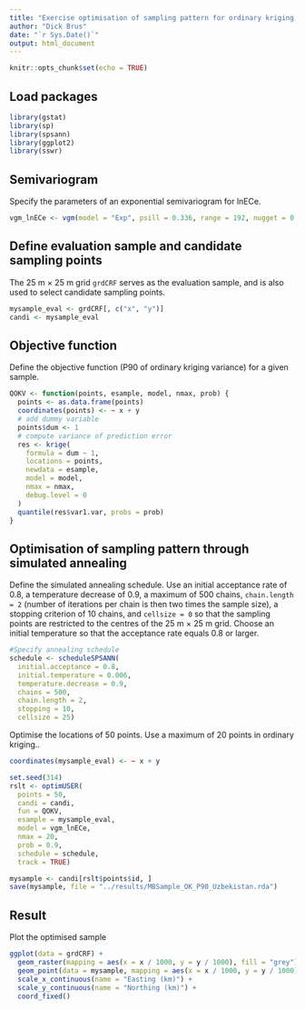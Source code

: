 ```yaml
---
title: "Exercise optimisation of sampling pattern for ordinary kriging, using the P90 of the ordinary kriging variance as a minimisation criterion"
author: "Dick Brus"
date: "`r Sys.Date()`"
output: html_document
---
```


```r
knitr::opts_chunk$set(echo = TRUE)
```

## Load packages

```r
library(gstat)
library(sp)
library(spsann)
library(ggplot2)
library(sswr)
```


## Semivariogram

Specify the parameters of an exponential semivariogram for lnECe.

```r
vgm_lnECe <- vgm(model = "Exp", psill = 0.336, range = 192, nugget = 0.116)
```

## Define evaluation sample and candidate sampling points 

The 25 m $\times$ 25 m grid `grdCRF` serves as the evaluation sample, and is also used to select candidate sampling points.

```r
mysample_eval <- grdCRF[, c("x", "y")]
candi <- mysample_eval
```

## Objective function

Define the objective function (P90 of ordinary kriging variance) for a given sample.

```r
QOKV <- function(points, esample, model, nmax, prob) {
  points <- as.data.frame(points)
  coordinates(points) <- ~ x + y
  # add dummy variable
  points$dum <- 1
  # compute variance of prediction error
  res <- krige(
    formula = dum ~ 1,
    locations = points,
    newdata = esample,
    model = model,
    nmax = nmax,
    debug.level = 0
  )
  quantile(res$var1.var, probs = prob)
}
```

## Optimisation of sampling pattern through simulated annealing

Define the simulated annealing schedule. Use an initial acceptance rate of 0.8, a temperature decrease of 0.9, a maximum of 500 chains, `chain.length = 2` (number of iterations per chain is then two times the sample size), a stopping criterion of 10 chains, and `cellsize = 0` so that the sampling points are restricted to the centres of the 25 m $\times$ 25 m grid. Choose an initial temperature so that the acceptance rate equals 0.8 or larger. 

```r
#Specify annealing schedule
schedule <- scheduleSPSANN(
  initial.acceptance = 0.8,
  initial.temperature = 0.006,
  temperature.decrease = 0.9,
  chains = 500,
  chain.length = 2,
  stopping = 10,
  cellsize = 25)
```


Optimise the locations of 50 points. Use a maximum of 20 points in ordinary kriging.. 

```r
coordinates(mysample_eval) <- ~ x + y

set.seed(314)
rslt <- optimUSER(
  points = 50,
  candi = candi,
  fun = QOKV,
  esample = mysample_eval,
  model = vgm_lnECe,
  nmax = 20,
  prob = 0.9,
  schedule = schedule,
  track = TRUE)

mysample <- candi[rslt$points$id, ]
save(mysample, file = "../results/MBSample_OK_P90_Uzbekistan.rda")
```

## Result

Plot the optimised sample

```r
ggplot(data = grdCRF) +
  geom_raster(mapping = aes(x = x / 1000, y = y / 1000), fill = "grey") +
  geom_point(data = mysample, mapping = aes(x = x / 1000, y = y / 1000), shape = 2, size = 2) +
  scale_x_continuous(name = "Easting (km)") +
  scale_y_continuous(name = "Northing (km)") +
  coord_fixed()
```

